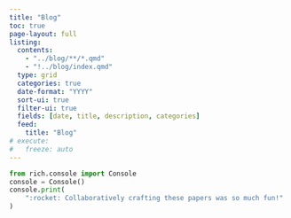 ```yaml
---
title: "Blog"
toc: true
page-layout: full
listing:
  contents:
    - "../blog/**/*.qmd"
    - "!../blog/index.qmd"
  type: grid
  categories: true
  date-format: "YYYY"
  sort-ui: true
  filter-ui: true
  fields: [date, title, description, categories]
  feed:
    title: "Blog"
# execute:
#   freeze: auto
---
```


```python
from rich.console import Console
console = Console()
console.print(
    ":rocket: Collaboratively crafting these papers was so much fun!"
)
```
